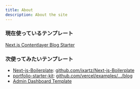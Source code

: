 ```yaml
---
title: About
description: About the site
---
```


### 現在使っているテンプレート

[Next.js Contentlayer Blog Starter](https://vercel.com/templates/next.js/nextjs-contentlayer)

### 次使ってみたいテンプレート

- [Next-js-Boilerplate](https://vercel.com/templates/next.js/nextjs-boilerplate): [github.com/ixartz/Next-js-Boilerplate](https://github.com/ixartz/Next-js-Boilerplate?tab=readme-ov-file)
- [portfolio-starter-kit](https://vercel.com/templates/next.js/portfolio-starter-kit): [github.com/vercel/examples/.../blog](https://github.com/vercel/examples/tree/main/solutions/blog)
- [Admin Dashboard Template](https://vercel.com/templates/next.js/admin-dashboard-tailwind-postgres-react-nextjs)
